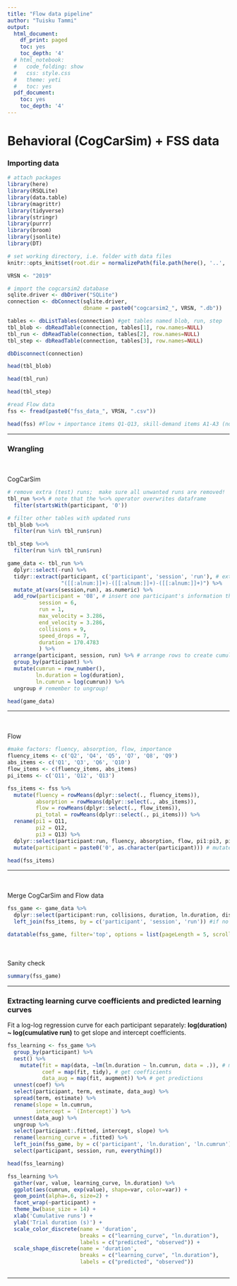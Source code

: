 ```yaml
---
title: "Flow data pipeline"
author: "Tuisku Tammi"
output:
  html_document:
    df_print: paged
    toc: yes
    toc_depth: '4'
  # html_notebook:
  #   code_folding: show
  #   css: style.css
  #   theme: yeti
  #   toc: yes
  pdf_document:
    toc: yes
    toc_depth: '4'
---
```

# Behavioral (CogCarSim) + FSS data

### Importing data
```r
# attach packages
library(here)
library(RSQLite)
library(data.table)
library(magrittr)
library(tidyverse)
library(stringr)
library(purrr)
library(broom)
library(jsonlite)
library(DT)

# set working directory, i.e. folder with data files
knitr::opts_knit$set(root.dir = normalizePath(file.path(here(), '..', 'data')))

VRSN <- "2019"
```

```r
# import the cogcarsim2 database
sqlite.driver <- dbDriver("SQLite")
connection <- dbConnect(sqlite.driver,
                        dbname = paste0("cogcarsim2_", VRSN, ".db"))

tables <- dbListTables(connection) #get tables named blob, run, step
tbl_blob <- dbReadTable(connection, tables[1], row.names=NULL)
tbl_run <- dbReadTable(connection, tables[2], row.names=NULL)
tbl_step <- dbReadTable(connection, tables[3], row.names=NULL)

dbDisconnect(connection)

```

```r
head(tbl_blob)
```

```r
head(tbl_run)
```

```r
head(tbl_step)
```

```r
#read Flow data
fss <- fread(paste0("fss_data_", VRSN, ".csv"))

head(fss) #Flow + importance items Q1-Q13, skill-demand items A1-A3 (not used here)
```

***

### Wrangling

<br>
<br>
CogCarSim

```r
# remove extra (test) runs;  make sure all unwanted runs are removed!
tbl_run %<>% # note that the %<>% operator overwrites dataframe
  filter(startsWith(participant, '0'))

# filter other tables with updated runs
tbl_blob %<>%
  filter(run %in% tbl_run$run)

tbl_step %<>%
  filter(run %in% tbl_run$run)

game_data <- tbl_run %>%
  dplyr::select(-run) %>%
  tidyr::extract(participant, c('participant', 'session', 'run'), # extract old participant variable into new participant, session, run variables
                 "([[:alnum:]]+)-([[:alnum:]]+)-([[:alnum:]]+)") %>%
  mutate_at(vars(session,run), as.numeric) %>%
  add_row(participant = '08', # insert one participant's information that was missing due to a saving error
          session = 6,
          run = 1,
          max_velocity = 3.286,
          end_velocity = 3.286,
          collisions = 9,
          speed_drops = 7,
          duration = 170.4783
          ) %>% 
  arrange(participant, session, run) %>% # arrange rows to create cumulative run variable
  group_by(participant) %>%
  mutate(cumrun = row_number(),
         ln.duration = log(duration),
         ln.cumrun = log(cumrun)) %>% 
  ungroup # remember to ungroup!

```

```r
head(game_data)
```
***
<br>
<br>
Flow

```r
#make factors: fluency, absorption, flow, importance
fluency_items <- c('Q2', 'Q4', 'Q5', 'Q7', 'Q8', 'Q9')
abs_items <- c('Q1', 'Q3', 'Q6', 'Q10')
flow_items <- c(fluency_items, abs_items)
pi_items <- c('Q11', 'Q12', 'Q13')

fss_items <- fss %>%
  mutate(fluency = rowMeans(dplyr::select(., fluency_items)),
         absorption = rowMeans(dplyr::select(., abs_items)),
         flow = rowMeans(dplyr::select(., flow_items)),
         pi_total = rowMeans(dplyr::select(., pi_items))) %>%
  rename(pi1 = Q11,
         pi2 = Q12,
         pi3 = Q13) %>%
  dplyr::select(participant:run, fluency, absorption, flow, pi1:pi3, pi_total) %>%
  mutate(participant = paste0('0', as.character(participant))) # mutate participant variable into the right format (1 -> "01")

```

```r
head(fss_items)
```
***
<br>
<br>
Merge CogCarSim and Flow data

```r
fss_game <- game_data %>%
  dplyr::select(participant:run, collisions, duration, ln.duration, distance, cumrun, ln.cumrun) %>%
  left_join(fss_items, by = c('participant', 'session', 'run')) #if no vars given, it uses the ones with identical names
```

```r
datatable(fss_game, filter='top', options = list(pageLength = 5, scrollX=T) )
```

<br>
<br>
Sanity check  
```r
summary(fss_game)
```
***
### Extracting learning curve coefficients and predicted learning curves
Fit a log-log regression curve for each participant separately: **log(duration) ~ log(cumulative run)** to get slope and intercept coefficients.  
```r

fss_learning <- fss_game %>%
  group_by(participant) %>%
  nest() %>% 
    mutate(fit = map(data, ~lm(ln.duration ~ ln.cumrun, data = .)), # make models
           coef = map(fit, tidy), # get coefficients
           data_aug = map(fit, augment)) %>% # get predictions
  unnest(coef) %>%
  select(participant, term, estimate, data_aug) %>%
  spread(term, estimate) %>%
  rename(slope = ln.cumrun,
         intercept = `(Intercept)`) %>%
  unnest(data_aug) %>%
  ungroup %>%
  select(participant:.fitted, intercept, slope) %>%
  rename(learning_curve = .fitted) %>%
  left_join(fss_game, by = c('participant', 'ln.duration', 'ln.cumrun')) %>%
  select(participant, session, run, everything()) 

```

```r
head(fss_learning)
```

```r
fss_learning %>%
  gather(var, value, learning_curve, ln.duration) %>%
  ggplot(aes(cumrun, exp(value), shape=var, color=var)) + 
  geom_point(alpha=.6, size=2) +
  facet_wrap(~participant) +
  theme_bw(base_size = 14) +
  xlab('Cumulative runs') +
  ylab('Trial duration (s)') +
  scale_color_discrete(name = 'duration',
                       breaks = c("learning_curve", "ln.duration"),
                       labels = c("predicted", "observed")) +
  scale_shape_discrete(name = 'duration',
                       breaks = c("learning_curve", "ln.duration"),
                       labels = c("predicted", "observed")) 



```
***

<!-- # Physiological data -->

<!-- ### Importing EDA raw data -->
<!-- ```{r} -->
<!-- files <- list.files('eda', pattern="0[[:alnum:]]+-[[:alnum:]]+-[[:alnum:]]+.json", recursive=TRUE, full.names=T) -->
<!-- files -->
<!-- ``` -->
<!-- <br> -->
<!-- <br> -->
<!-- Reading json files and merging to one dataframe:   -->
<!-- ```{r} -->
<!-- read_eda <- function(file) { -->
<!--   dataset <- jsonlite::stream_in(file(file)) # look for a faster way to do this! -->
<!--     data_ts_eda <- dataset[, grep("ts[.]|E[.]", colnames(dataset))] %>% -->
<!--       t() %>% -->
<!--       as.data.frame() -->

<!--     eda <- data_ts_eda[!is.na(data_ts_eda$`2`),2] # EDA signal -->
<!--     ts <- data_ts_eda[!is.na(data_ts_eda$`1`),1] # timestamps -->
<!--     ts_eda <- data.frame(ts, eda) -->
<!--     ts_eda -->
<!-- } -->

<!-- eda_list <- sapply(files[1:5], read_eda, simplify = F, USE.NAMES = T) # apply function to files 1-5 -->

<!-- eda_data <- do.call(rbind, eda_list) %>%  -->
<!--   rownames_to_column() %>% -->
<!--   group_by(rowname) %>% -->
<!--   mutate(row = str_split(rowname, '/|\\.')[[1]][2]) %>%  -->
<!--   ungroup %>%  -->
<!--   tidyr::extract(row, c('participant', 'session', 'run'), -->
<!--                  "([[:alnum:]]+)-([[:alnum:]]+)-([[:alnum:]]+)") %>% -->
<!--   dplyr::select(-rowname) %>% -->
<!--   arrange(participant, session, ts) %>% -->
<!--   mutate(eda = 1000/eda) #convert to conductance -->

<!-- ``` -->

<!-- ```{r}  -->
<!-- head(eda_data) -->
<!-- ``` -->

<!-- ```{r fig.width=10, fig.height=6} -->
<!-- #plot signal -->
<!-- eda_data %>% -->
<!--   filter(participant == '01', session == '1', run == '1') %>% -->
<!--   ggplot(aes(ts, eda)) + geom_line() + -->
<!--   theme_bw() -->

<!-- ``` -->
<!-- *** -->

<!-- <br> -->
<!-- <br> -->
<!-- Writing text files to be read in [Ledalab](http://www.ledalab.de/documentation.htm#batchmode) (here, one file per session): -->
<!-- ```{r} -->
<!-- write.tables  = function(DF) { -->
<!--   write.table(DF[,1:2],paste0("eda/txt/eda_",unique(DF$participant),"-",unique(DF$session),".txt"), sep=",", row.names = F, col.names = F) -->
<!--   return(DF) -->
<!-- } -->

<!-- eda_data %>%  -->
<!--   group_by(participant, session) %>%  -->
<!--   do(write.tables(.)) -->


<!-- ``` -->
<!-- *** -->
<!-- <br> -->
<!-- In Ledalab, downsample to 16 Hz, *check the signal*, and detect SCRs:   -->
<!-- **Ledalab(path, 'open','leda','analyze','CDA','optimize',2,'export_scrlist',[.0001 2],'overview',1)**   -->
<!-- <br> -->

<!-- <style> -->
<!-- div.blue { background-color:#e6f0ff; border-radius: 5px; padding: 20px;} -->
<!-- </style> -->
<!-- <div class = "blue"> -->
<!-- ### Note: Syncing -->

<!-- Game data and physiological data were gathered with different computers and have mismatching timestamps. We use eye-tracker videos to determine the time at which each game trial started, and extract timestamps from eye-tracker logs to sync the data.   -->

<!-- Searching for frames in pupil:   -->

<!-- 1. Go to file: Home → pupil →  pupil_src → player   -->
<!-- 2. right click inside folder → “open in terminal”   -->
<!-- 3. terminal opens, type “python3 main.py” (enter)   -->
<!-- 4. grey Pupil player window opens → drag folder into window (e.g. 000)   -->
<!-- 5. pause when “Press any button to start” text disappears    -->
<!--     + when paused, you can move between frames with left/right arrow keys   -->
<!--     + target frame is the first one where the text is not visible   -->
<!--     + frame is the number next to the play/pause button   -->
<!-- 6. write down run (e.g. 01-1-1), frame number and pupil file to excel sheet:   -->

<!-- <center> -->
<!-- ![](sheet.png)   -->
<!-- </center> -->

<!-- <br> -->
<!-- With this file, pupil unix timestamps can be read for each trial from **world_timestamps_unix.npy** files (using a python script). These timestamps match EDA timestamps and can be used to determine the start of each trial.   -->

<!-- </div> -->

<!-- ```{r} -->
<!-- sessionInfo() -->
<!-- ``` -->

